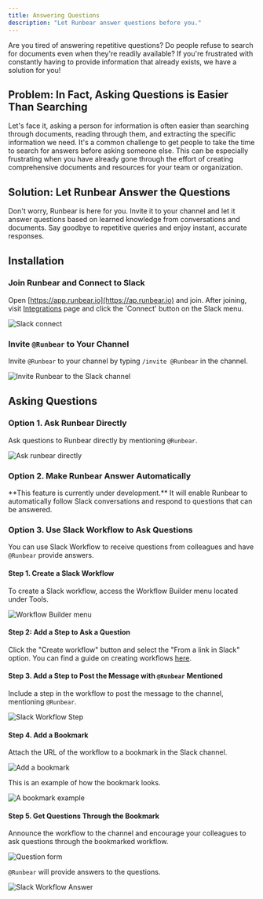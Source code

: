 ```yaml
---
title: Answering Questions
description: "Let Runbear answer questions before you."
---
```


Are you tired of answering repetitive questions? Do people refuse to search for documents even when they're readily available? If you're frustrated with constantly having to provide information that already exists, we have a solution for you!

## Problem: In Fact, Asking Questions is Easier Than Searching

Let's face it, asking a person for information is often easier than searching through documents, reading through them, and extracting the specific information we need. It's a common challenge to get people to take the time to search for answers before asking someone else. This can be especially frustrating when you have already gone through the effort of creating comprehensive documents and resources for your team or organization.

## Solution: Let Runbear Answer the Questions

Don't worry, Runbear is here for you. Invite it to your channel and let it answer questions based on learned knowledge from conversations and documents. Say goodbye to repetitive queries and enjoy instant, accurate responses.

## Installation

### Join Runbear and Connect to Slack

Open [https://app.runbear.io](https://ap.runbear.io) and join. After joining, visit [Integrations](https://app.runbear.io/integrations) page and click the 'Connect' button on the Slack menu.

![Slack connect](/images/screenshot-slack-connect.png)

### Invite `@Runbear` to Your Channel

Invite `@Runbear` to your channel by typing `/invite @Runbear` in the channel.

![Invite Runbear to the Slack channel](/images/screenshot-invite-runbear-to-slack-channel.png)

## Asking Questions

### Option 1. Ask Runbear Directly

Ask questions to Runbear directly by mentioning `@Runbear`.

![Ask runbear directly](/images/screenshot-ask-runbear-directly.png)

### Option 2. Make Runbear Answer Automatically

<Note>
  **This feature is currently under development.** It will enable Runbear to
  automatically follow Slack conversations and respond to questions that can be
  answered.
</Note>

### Option 3. Use Slack Workflow to Ask Questions

You can use Slack Workflow to receive questions from colleagues and have `@Runbear` provide answers.

#### Step 1. Create a Slack Workflow

To create a Slack workflow, access the Workflow Builder menu located under Tools.

![Workflow Builder menu](/images/screenshot-slack-workflow-menu.png)

#### Step 2: Add a Step to Ask a Question

Click the "Create workflow" button and select the "From a link in Slack" option. You can find a guide on creating workflows [here](https://slack.com/help/articles/360035692513-Guide-to-Slack-Workflow-Builder).

#### Step 3. Add a Step to Post the Message with `@Runbear` Mentioned

Include a step in the workflow to post the message to the channel, mentioning `@Runbear`.

![Slack Workflow Step](/images/screenshot-slack-workflow-step.png)

#### Step 4. Add a Bookmark

Attach the URL of the workflow to a bookmark in the Slack channel.

![Add a bookmark](/images/screenshot-add-a-bookmark.png)

This is an example of how the bookmark looks.

![A bookmark example](/images/screenshot-slack-bookmark.png)

#### Step 5. Get Questions Through the Bookmark

Announce the workflow to the channel and encourage your colleagues to ask questions through the bookmarked workflow.

![Question form](/images/screenshot-workflow-form.png)

`@Runbear` will provide answers to the questions.

![Slack Workflow Answer](/images/screenshot-workflow-answer.png)
